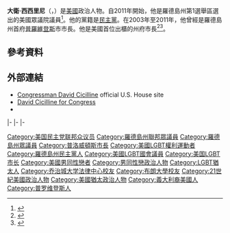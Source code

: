{{noteTA
|G1=美國州份與地名
}}
{{Infobox officeholder
| name                = 大衛·西西里尼
| original_name       = {{lang|en|David Cicilline}}{{in lang|en}}
| image               = David Cicilline official photo.jpg
| state               = [[羅德島|羅德島]]
| district            = {{ushr|RI|1|1}}
| term_start          = 2011年1月3日
| term_end            = 
| predecessor         = [[派翠克·J·甘迺迪|派翠克·J·甘迺迪]]
| successor           = 
| order1              = 眾議院民主黨政策及通訊委員會主席
| leader1             = [[南西·裴洛西|南西·裴洛西]]
| term_start1         = 2019年1月3日
| term_end1           = 2021年1月3日
| predecessor1        = 與{{Link-en|謝芮‧布斯托斯|Cheri Bustos}}、{{Link-en|哈基姆·傑佛里斯|Hakeem Jeffries}}共同擔任
| successor1          = 與{{Link-en|馬特·卡特賴特|Matt Cartwright}}、{{Link-en|黛比·丁格爾|Debbie Dingell}}、[[劉雲平|劉雲平]]、{{Link-en|喬·內古斯|Joe Neguse}}共同擔任
| office2             = 眾議院民主黨政策及通訊委員會共同主席
| leader2             = 南西·裴洛西
| alongside2          = 謝芮‧布斯托斯、哈基姆·傑佛里斯
| term_start2         = 2017年1月3日
| term_end2           = 2019年1月3日
| predecessor2        = [[史提夫·伊斯雷爾|史提夫·伊斯雷爾]]
| successor2          = 馬特·卡特賴特、黛比·丁格爾、劉雲平
| office3             = {{Link-en|普洛威頓斯市長列表|List of mayors of Providence, Rhode Island|第36任普洛威頓斯市長}}
| term_start3         = 2003年1月6日
| term_end3           = 2011年1月3日
| predecessor3        = {{Link-en|約翰·隆巴迪|John J. Lombardi}}
| successor3          = {{Link-en|安傑爾·塔維拉斯|Angel Taveras}}
| office4             = 第4屆{{Link-en|羅德島州眾議院|Rhode Island House of Representatives}}議員
| term_start4         = 1995年11月3日
| term_end4           = 2003年1月6日
| predecessor4        = 琳達·J·庫什納<br><small>（{{lang|en|Linda J. Kushner}}）</small>
| successor4          = {{Link-en|戈登·福克斯|Gordon Fox}}
| birth_name          = 大衛·尼科洛西·西西里尼<br><small>{{lang|en|David Nicolea Cicilline}}</small>
| birth_date          = {{birth date and age|1961|07|15}}
| birth_place         = {{USA}}[[普洛威頓斯|普洛威頓斯]]
| death_date          = 
| death_place         = 
| party               = [[民主黨_(美國)|民主黨]]
| education           = [[布朗大學|布朗大學]]（[[文學學士|AB]]）<br>[[喬治城大學|喬治城大學]]（[[法律博士|JD]]）
| website             = {{url|cicilline.house.gov|House website}}
}}
'''大衛·西西里尼'''（{{lang-en|David Cicilline}}，{{bd|1961年|7月15日}}）是[[美國|美國]]政治人物。自2011年開始，他是羅德島州第1選舉區選出的美國眾議院議員<ref name="Cotter">{{cite news |url = http://newsblog.projo.com/2010/11/congressional-district-1-races.html |title = Congressional District 1 race's final tally |accessdate = 2010-11-02 |last = Cotter |first = Pamela |date = November 2, 2010 |publisher = Providence Journal |deadurl = yes |archiveurl = https://web.archive.org/web/20101108092952/http://newsblog.projo.com/2010/11/congressional-district-1-races.html |archivedate = 2010-11-08 }}</ref>。他的黨籍是[[民主黨_(美國)|民主黨]]。在2003年至2011年，他曾經是羅德島州首府[[普羅維登斯_(羅德島州)|普羅維登斯]]市市長。他是美國首位出櫃的州府市長<ref>{{cite news |url = https://www.questia.com/magazine/1G1-95916251/leading-providence-david-cicilline-becomes-the-first |title = Leading Providence: David Cicilline becomes the first openly gay mayor of a U.S. state capital |accessdate = 2007-06-29 |last = Dahir |first = Mubarak |date = December 24, 2002 |publisher = The Advocate |archive-date = 2018-01-09 |archive-url = https://web.archive.org/web/20180109063648/https://www.questia.com/magazine/1G1-95916251/leading-providence-david-cicilline-becomes-the-first |dead-url = no }}</ref><ref>{{cite web|last=Berg|first=Linda|title=Jewish Congressional Candidate Profile: Mayor David Cicilline|url=http://www.njdc.org/blog/post/profilemayordavidcicilline050710#|publisher=National Jewish Democratic Council|accessdate=6 August 2012|deadurl=yes|archiveurl=https://web.archive.org/web/20130508235512/http://www.njdc.org/blog/post/profilemayordavidcicilline050710|archivedate=2013年5月8日}}</ref>。

== 參考資料 ==
{{reflist}}

== 外部連結 ==
*[http://cicilline.house.gov/ Congressman David Cicilline]{{Wayback|url=http://cicilline.house.gov/ |date=20161114233412 }} official U.S. House site
*[http://cicilline.com/ David Cicilline for Congress]{{Wayback|url=http://cicilline.com/ |date=20101203004134 }}
*{{Dmoz|Regional/North_America/United_States/Rhode_Island/Government/Federal/US_House_of_Representatives/David_Cicilline_%5BD-1%5D}}
{{CongLinks | congbio = C001084 | ballot = David_Cicilline | nndb = 478/000167974 | votesmart = 7349 | govtrack = 412470 | opencong = 412470 | rollcall = 7318 | politifact = david-cicilline | fec = H0RI01073 | opensecrets = N00032019 | assets = david-cicilline | legistorm = 2791/Rep_David_Cicilline_RI.html | followthemoney = | ontheissues = House/David_Cicilline.htm | congress = david-cicilline/2055 | worldcat = np-cicilline,%20david$1961 | c-span = davidcicilline | imdb = 3078206 | bloomberg = | nyt = | washpo = gIQA6P5YKP }}

{{s-start}}
{{s-off}}
{{s-bef|before={{Link-en|約翰·隆巴迪|John J. Lombardi}}}}
{{s-ttl|title={{Link-en|普洛威頓斯市長列表|List of mayors of Providence, Rhode Island|第36任普洛威頓斯市長}}|years=2003年－2011年}}
{{s-aft|after={{Link-en|安傑爾·塔維拉斯|Angel Taveras}}}}
|-
{{s-par|us-hs}}
{{s-bef|before=[[派翠克·J·甘迺迪|派翠克·J·甘迺迪]]}}
{{s-ttl|title={{Link-en|羅德島州美國眾議員列表|List of United States representatives from Rhode Island|美國眾議院議員}}（[[羅德島州第一國會選區|羅德島第1選區]]）|years=2011年至今}}
{{s-inc}}
|-
{{s-ppo}}
{{s-bef|before=[[史提夫·伊斯雷爾|史提夫·伊斯雷爾]]}}
{{s-ttl|title=眾議院民主黨政策及通訊委員會主席|years=2017–present|alongside={{Link-en|謝芮‧布斯托斯|Cheri Bustos}}、{{Link-en|哈基姆·傑佛里斯|Hakeem Jeffries}}（2017年－2019年）}}
{{s-aft|after={{Link-en|馬特·卡特賴特|Matt Cartwright}}、{{Link-en|黛比·丁格爾|Debbie Dingell}}、[[劉雲平|劉雲平]]、{{Link-en|喬·內古斯|Joe Neguse}}|as=眾議院民主黨政策及通訊委員會共同主席}}
|-
{{s-prec|usa}}
{{s-bef|before=[[拉里·布克申|拉里·布克申]]}}
{{s-ttl|title={{Link-en|美國眾議院議員資歷列表|Seniority in the United States House of Representatives|美國聯邦眾議院議員資歷}}|years=130任}}
{{s-aft|after=[[里克·克勞福德|里克·克勞福德]]}}
{{s-end}}

{{authority control}}
{{Portal bar|美國|LGBT}}
{{DEFAULTSORT:Cicilline, David}}
[[Category:美国民主党联邦众议员|Category:美国民主党联邦众议员]]
[[Category:羅德島州聯邦眾議員|Category:羅德島州聯邦眾議員]]
[[Category:羅德島州眾議員|Category:羅德島州眾議員]]
[[Category:普洛威頓斯市長|Category:普洛威頓斯市長]]
[[Category:美國LGBT權利運動者|Category:美國LGBT權利運動者]]
[[Category:羅德島州民主黨人|Category:羅德島州民主黨人]]
[[Category:美國LGBT國會議員|Category:美國LGBT國會議員]]
[[Category:美国LGBT市长|Category:美国LGBT市长]]
[[Category:美國男同性戀者|Category:美國男同性戀者]]
[[Category:男同性戀政治人物|Category:男同性戀政治人物]]
[[Category:LGBT猶太人|Category:LGBT猶太人]]
[[Category:乔治城大学法律中心校友|Category:乔治城大学法律中心校友]]
[[Category:布朗大學校友|Category:布朗大學校友]]
[[Category:21世紀美國政治人物|Category:21世紀美國政治人物]]
[[Category:美國猶太政治人物|Category:美國猶太政治人物]]
[[Category:義大利裔美國人|Category:義大利裔美國人]]
[[Category:普罗维登斯人|Category:普罗维登斯人]]